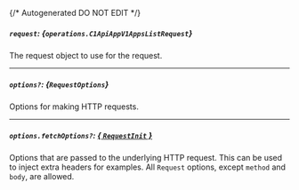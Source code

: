 {/* Autogenerated DO NOT EDIT  */}

##### `request`: *{`operations.C1ApiAppV1AppsListRequest`}*
The request object to use for the request.
<Collapsible openLabel={Labels.showProperties} closeLabel={Labels.hideProperties}>
    <C1ApiAppV1AppsListRequest/>
</Collapsible>

---
##### `options?`: *{`RequestOptions`}*
Options for making HTTP requests.

---
##### `options.fetchOptions?`: [*{ `RequestInit` }*](https://developer.mozilla.org/en-US/docs/Web/API/Request/Request#options)
Options that are passed to the underlying HTTP request. This can be used to inject extra headers for examples. All `Request` options, except `method` and `body`, are allowed.


